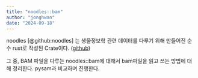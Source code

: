 ```yaml
---
title: "noodles::bam"
author: "jonghwan"
date: "2024-09-18"
---
```



noodles [@github:noodles] 는 생물정보학 관련 데이터를 다루기 위해 만들어진 순수 rust로 작성된 Crate이다. ([github](https://github.com/zaeleus/noodles))

그 중, BAM 파일을 다루는 noodles::bam에 대해서 bam파일을 읽고 쓰는 방법에 대해 정리한다. pysam과 비교하며 진행한다.



